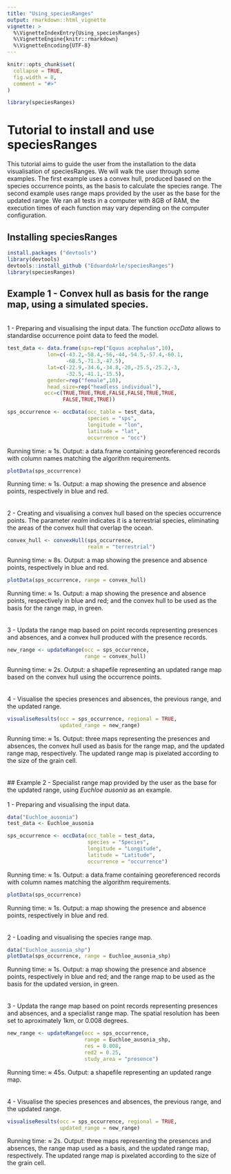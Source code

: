 ```yaml
---
title: "Using_speciesRanges"
output: rmarkdown::html_vignette
vignette: >
  %\VignetteIndexEntry{Using_speciesRanges}
  %\VignetteEngine{knitr::rmarkdown}
  %\VignetteEncoding{UTF-8}
---
```


```r
knitr::opts_chunk$set(
  collapse = TRUE,
  fig.width = 8,
  comment = "#>"
)
```

```r
library(speciesRanges)
```

# Tutorial to install and use speciesRanges

This tutorial aims to guide the user from the installation to the data visualisation of speciesRanges. We will walk the user through some examples. The first example uses a convex hull, produced  based on the species occurrence points, as the basis to calculate the species range. The second example uses range maps provided by the user as the base for the updated range. We ran all tests in a computer with 8GB of RAM, the execution times of each function may vary depending on the computer configuration.

## Installing speciesRanges

```r
install.packages ("devtools")
library(devtools)
devtools::install_github ("EduardoArle/speciesRanges")
library(speciesRanges)
```

## Example 1 - Convex hull as basis for the range map, using a simulated species.\
\
1 - Preparing and visualising the input data. The function *occData* allows to standardise occurrence point data to feed the model.

```r
test_data <- data.frame(sps=rep("Equus acephalus",10),
             lon=c(-43.2,-58.4,-56,-44,-54.5,-57.4,-60.1,
                   -68.5,-71.3,-47.5),
             lat=c(-22.9,-34.6,-34.8,-20,-25.5,-25.2,-3,
                   -32.5,-41.1,-15.5),
             gender=rep("female",10),
             head_size=rep("headless individual"),
            occ=c(TRUE,TRUE,TRUE,FALSE,FALSE,TRUE,TRUE,
                  FALSE,TRUE,TRUE))

sps_occurrence <- occData(occ_table = test_data,
                          species = "sps",
                          longitude = "lon",
                          latitude = "lat",
                          occurrence = "occ")
```

Running time: ≈ 1s.
Output: a data.frame containing georeferenced records with column names matching the algorithm requirements.

```r
plotData(sps_occurrence)
```

Running time: ≈ 1s.
Output: a map showing the presence and absence points, respectively in blue and red.\
\
\
2 - Creating and visualising a convex hull based on the species occurrence points. The parameter *realm* indicates it is a terrestrial species, eliminating the areas of the convex hull that overlap the ocean.

```r
convex_hull <- convexHull(sps_occurrence, 
                          realm = "terrestrial")
```

Running time: ≈ 8s.
Output: a map showing the presence and absence points, respectively in blue and red.

```r
plotData(sps_occurrence, range = convex_hull)
```

Running time: ≈ 1s.
Output: a map showing the presence and absence points, respectively in blue and red; and the convex hull to be used as the basis for the range map, in green.\
\
\
3 - Updata the range map based on point records representing presences and absences, and a convex hull produced with the presence records.

```r
new_range <- updateRange(occ = sps_occurrence, 
                         range = convex_hull)
```

Running time: ≈ 2s.
Output: a shapefile representing an updated range map based on the convex hull using the occurrence points.\
\
\
4 - Visualise the species presences and absences, the previous range, and the updated range.

```r
visualiseResults(occ = sps_occurrence, regional = TRUE,                      range = convex_hull,
                 updated_range = new_range)
```
Running time: ≈ 1s.
Output: three maps representing the presences and absences, the convex hull used as basis for the range map, and the updated range map, respectively. The updated range map is pixelated according to the size of the grain cell.\
\
\
## Example 2 - Specialist range map provided by the user as the base for the updated range, using *Euchloe ausonia* as an example.\
\
1 - Preparing and visualising the input data.

```r
data("Euchloe_ausonia")
test_data <- Euchloe_ausonia

sps_occurrence <- occData(occ_table = test_data,
                          species = "Species",
                          longitude = "Longitude",
                          latitude = "Latitude",
                          occurrence = "occurrence")
```

Running time: ≈ 1s.
Output: a data.frame containing georeferenced records with column names matching the algorithm requirements.

```r
plotData(sps_occurrence)
```

Running time: ≈ 1s.
Output: a map showing the presence and absence points, respectively in blue and red.\
\
\
2 - Loading and visualising the species range map.

```r
data("Euchloe_ausonia_shp")
plotData(sps_occurrence, range = Euchloe_ausonia_shp)
```

Running time: ≈ 1s.
Output: a map showing the presence and absence points, respectively in blue and red; and the range map to be used as the basis for the updated version, in green.\
\
\
3 - Updata the range map based on point records representing presences and absences, and a specialist range map. The spatial resolution has been set to aproximately 1km, or 0.008 degrees.

```r
new_range <- updateRange(occ = sps_occurrence, 
                         range = Euchloe_ausonia_shp,
                         res = 0.008,
                         red2 = 0.25,
                         study_area = "presence")
```

Running time: ≈ 45s.
Output: a shapefile representing an updated range map.\
\
\
4 - Visualise the species presences and absences, the previous range, and the updated range.

```r
visualiseResults(occ = sps_occurrence, regional = TRUE,                      range = Euchloe_ausonia_shp,
                 updated_range = new_range)
```
Running time: ≈ 2s.
Output: three maps representing the presences and absences, the range map used as a basis, and the updated range map, respectively. The updated range map is pixelated according to the size of the grain cell.